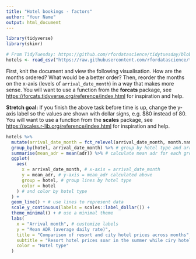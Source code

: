 ```yaml
---
title: "Hotel bookings - factors"
author: "Your Name"
output: html_document
---
```


```r
library(tidyverse)
library(skimr)
```

```r
# From TidyTuesday: https://github.com/rfordatascience/tidytuesday/blob/master/data/2020/2020-02-11/readme.md
hotels <- read_csv("https://raw.githubusercontent.com/rfordatascience/tidytuesday/master/data/2020/2020-02-11/hotels.csv")
```

First, knit the document and view the following visualisation.
How are the months ordered?
What would be a better order?
Then, reorder the months on the x-axis (levels of `arrival_date_month`) in a way that makes more sense.
You will want to use a function from the **forcats** package, see <https://forcats.tidyverse.org/reference/index.html> for inspiration and help.

**Stretch goal:** If you finish the above task before time is up, change the y-axis label so the values are shown with dollar signs, e.g. $80 instead of 80.
You will want to use a function from the **scales** package, see <https://scales.r-lib.org/reference/index.html> for inspiration and help.

```r
hotels %>%
  mutate(arrival_date_month = fct_relevel(arrival_date_month, month.name)) %>%
  group_by(hotel, arrival_date_month) %>% # group by hotel type and arrival month
  summarise(mean_adr = mean(adr)) %>% # calculate mean adr for each group
  ggplot(
    aes(
      x = arrival_date_month, # x-axis = arrival_date_month
      y = mean_adr, # y-axis = mean_adr calculated above
      group = hotel, # group lines by hotel type
      color = hotel
    ) # and color by hotel type
  ) +
  geom_line() + # use lines to represent data
  scale_y_continuous(labels = scales::label_dollar()) +
  theme_minimal() + # use a minimal theme
  labs(
    x = "Arrival month", # customize labels
    y = "Mean ADR (average daily rate)",
    title = "Comparison of resort and city hotel prices across months",
    subtitle = "Resort hotel prices soar in the summer while ciry hotel prices remain relatively constant throughout the year",
    color = "Hotel type"
  )
```
